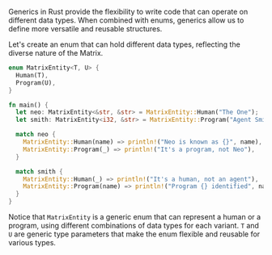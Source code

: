 Generics in Rust provide the flexibility to write code that can operate on different data types. When combined with enums, generics allow us to define more versatile and reusable structures.

Let's create an enum that can hold different data types, reflecting the diverse nature of the Matrix.

```rust
enum MatrixEntity<T, U> {
  Human(T),
  Program(U),
}

fn main() {
  let neo: MatrixEntity<&str, &str> = MatrixEntity::Human("The One");
  let smith: MatrixEntity<i32, &str> = MatrixEntity::Program("Agent Smith");

  match neo {
    MatrixEntity::Human(name) => println!("Neo is known as {}", name),
    MatrixEntity::Program(_) => println!("It's a program, not Neo"),
  }

  match smith {
    MatrixEntity::Human(_) => println!("It's a human, not an agent"),
    MatrixEntity::Program(name) => println!("Program {} identified", name),
  }
}
```

Notice that `MatrixEntity` is a generic enum that can represent a human or a program, using different combinations of data types for each variant. `T` and `U` are generic type parameters that make the enum flexible and reusable for various types.